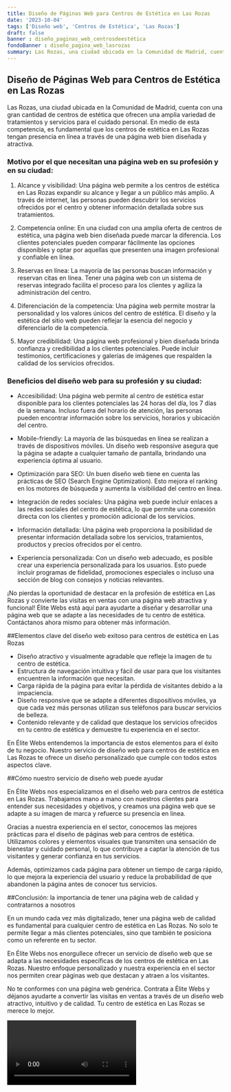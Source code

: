 ```yaml
---
title: Diseño de Páginas Web para Centros de Estética en Las Rozas
date: '2023-10-04'
tags: ['Diseño web', 'Centros de Estética', 'Las Rozas']
draft: false
banner : diseño_paginas_web_centrosdeestética
fondoBanner : diseño_pagina_web_lasrozas
summary: Las Rozas, una ciudad ubicada en la Comunidad de Madrid, cuenta con una gran cantidad de centros de estética que ofrecen una amplia variedad de tratamientos y servicios para el cuidado personal. En medio de esta competencia, es fundamental que los centros de estética en Las Rozas tengan presencia en línea a través de una página web bien diseñada y atractiva.
---
```


## Diseño de Páginas Web para Centros de Estética en Las Rozas

Las Rozas, una ciudad ubicada en la Comunidad de Madrid, cuenta con una gran cantidad de centros de estética que ofrecen una amplia variedad de tratamientos y servicios para el cuidado personal. En medio de esta competencia, es fundamental que los centros de estética en Las Rozas tengan presencia en línea a través de una página web bien diseñada y atractiva.

### Motivo por el que necesitan una página web en su profesión y en su ciudad:

1. Alcance y visibilidad: Una página web permite a los centros de estética en Las Rozas expandir su alcance y llegar a un público más amplio. A través de internet, las personas pueden descubrir los servicios ofrecidos por el centro y obtener información detallada sobre sus tratamientos.

2. Competencia online: En una ciudad con una amplia oferta de centros de estética, una página web bien diseñada puede marcar la diferencia. Los clientes potenciales pueden comparar fácilmente las opciones disponibles y optar por aquellas que presenten una imagen profesional y confiable en línea.

3. Reservas en línea: La mayoría de las personas buscan información y reservan citas en línea. Tener una página web con un sistema de reservas integrado facilita el proceso para los clientes y agiliza la administración del centro.

4. Diferenciación de la competencia: Una página web permite mostrar la personalidad y los valores únicos del centro de estética. El diseño y la estética del sitio web pueden reflejar la esencia del negocio y diferenciarlo de la competencia.

5. Mayor credibilidad: Una página web profesional y bien diseñada brinda confianza y credibilidad a los clientes potenciales. Puede incluir testimonios, certificaciones y galerías de imágenes que respalden la calidad de los servicios ofrecidos.

### Beneficios del diseño web para su profesión y su ciudad:

- Accesibilidad: Una página web permite al centro de estética estar disponible para los clientes potenciales las 24 horas del día, los 7 días de la semana. Incluso fuera del horario de atención, las personas pueden encontrar información sobre los servicios, horarios y ubicación del centro.

- Mobile-friendly: La mayoría de las búsquedas en línea se realizan a través de dispositivos móviles. Un diseño web responsive asegura que la página se adapte a cualquier tamaño de pantalla, brindando una experiencia óptima al usuario.

- Optimización para SEO: Un buen diseño web tiene en cuenta las prácticas de SEO (Search Engine Optimization). Esto mejora el ranking en los motores de búsqueda y aumenta la visibilidad del centro en línea.

- Integración de redes sociales: Una página web puede incluir enlaces a las redes sociales del centro de estética, lo que permite una conexión directa con los clientes y promoción adicional de los servicios.

- Información detallada: Una página web proporciona la posibilidad de presentar información detallada sobre los servicios, tratamientos, productos y precios ofrecidos por el centro.

- Experiencia personalizada: Con un diseño web adecuado, es posible crear una experiencia personalizada para los usuarios. Esto puede incluir programas de fidelidad, promociones especiales o incluso una sección de blog con consejos y noticias relevantes.

¡No pierdas la oportunidad de destacar en la profesión de estética en Las Rozas y convierte las visitas en ventas con una página web atractiva y funcional! Élite Webs está aquí para ayudarte a diseñar y desarrollar una página web que se adapte a las necesidades de tu centro de estética. Contáctanos ahora mismo para obtener más información.

<GifSeo />

<Cta />

##Elementos clave del diseño web exitoso para centros de estética en Las Rozas

- Diseño atractivo y visualmente agradable que refleje la imagen de tu centro de estética.
- Estructura de navegación intuitiva y fácil de usar para que los visitantes encuentren la información que necesitan.
- Carga rápida de la página para evitar la pérdida de visitantes debido a la impaciencia.
- Diseño responsive que se adapte a diferentes dispositivos móviles, ya que cada vez más personas utilizan sus teléfonos para buscar servicios de belleza.
- Contenido relevante y de calidad que destaque los servicios ofrecidos en tu centro de estética y demuestre tu experiencia en el sector.

En Élite Webs entendemos la importancia de estos elementos para el éxito de tu negocio. Nuestro servicio de diseño web para centros de estética en Las Rozas te ofrece un diseño personalizado que cumple con todos estos aspectos clave.

##Cómo nuestro servicio de diseño web puede ayudar

En Élite Webs nos especializamos en el diseño web para centros de estética en Las Rozas. Trabajamos mano a mano con nuestros clientes para entender sus necesidades y objetivos, y creamos una página web que se adapte a su imagen de marca y refuerce su presencia en línea.

Gracias a nuestra experiencia en el sector, conocemos las mejores prácticas para el diseño de páginas web para centros de estética. Utilizamos colores y elementos visuales que transmiten una sensación de bienestar y cuidado personal, lo que contribuye a captar la atención de tus visitantes y generar confianza en tus servicios.

Además, optimizamos cada página para obtener un tiempo de carga rápido, lo que mejora la experiencia del usuario y reduce la probabilidad de que abandonen la página antes de conocer tus servicios.

##Conclusión: la importancia de tener una página web de calidad y contratarnos a nosotros

En un mundo cada vez más digitalizado, tener una página web de calidad es fundamental para cualquier centro de estética en Las Rozas. No solo te permite llegar a más clientes potenciales, sino que también te posiciona como un referente en tu sector.

En Élite Webs nos enorgullece ofrecer un servicio de diseño web que se adapta a las necesidades específicas de los centros de estética en Las Rozas. Nuestro enfoque personalizado y nuestra experiencia en el sector nos permiten crear páginas web que destacan y atraen a los visitantes.

No te conformes con una página web genérica. Contrata a Élite Webs y déjanos ayudarte a convertir las visitas en ventas a través de un diseño web atractivo, intuitivo y de calidad. Tu centro de estética en Las Rozas se merece lo mejor.

<Video />

<CtaBot job='Centros de Estética' city='Las Rozas'/>

<Gmaps query='Las Rozas+españa+maps' />